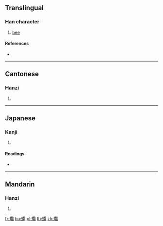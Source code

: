 {{character info/new}}
==Translingual==

===Han character===
{{Han char|rn=142|rad=虫|as=17|sn=23|four=57127|canj=LISEM}}

# [[bee]]

====References====
* {{Han ref|kx=1103.030|dkj=33858|dj=1566.130|hdz=42906.030|uh=882E|ud=34862|bh=F7F9|bd=63481}}

----

==Cantonese==

===Hanzi===
{{yue-hanzi|jyut=|y=yit6}}

# {{defn|lang=yue|sort=虫17}}

----

==Japanese==

===Kanji===
{{ja-kanji|grade=|rs=虫17}}

# {{defn|lang=ja|sort=虫17}}

====Readings====
* {{ja-readings|on=[[えつ]] (etsu), [[えち]] (echi)|kun=|nanori=}}

----

==Mandarin==

===Hanzi===
{{cmn-hanzi|pin=[[yē]] ([[ye1]])|wg=yeh<sup>1</sup>}}

# {{defn|lang=cmn|sort=虫17}}

[[fr:蠮]]
[[hu:蠮]]
[[pl:蠮]]
[[th:蠮]]
[[zh:蠮]]